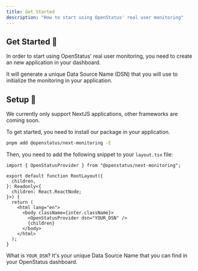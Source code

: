 ```yaml
---
title: Get Started
description: "How to start using OpenStatus' real user monitoring"
---
```

## Get Started 🚀

In order to start using OpenStatus' real user monitoring, you need to create an new application in your dashboard.

It will generate a unique Data Source Name (DSN) that you will use to initialize the monitoring in your application.


## Setup 🔧

We currently only support NextJS applications, other frameworks are coming soon.

To get started, you need to install our package in your application.

```bash
pnpm add @openstatus/next-monitoring -E
```

Then, you need to add the following snippet to your `layout.tsx` file:

```tsx
import { OpenStatusProvider } from "@openstatus/next-monitoring";

export default function RootLayout({
  children,
}: Readonly<{
  children: React.ReactNode;
}>) {
  return (
    <html lang="en">
      <body className={inter.className}>
        <OpenStatusProvider dsn="YOUR_DSN" />
        {children}
      </body>
    </html>
  );
}
```


What is `YOUR_DSN`? It's your unique Data Source Name that you can find in your OpenStatus dashboard.


